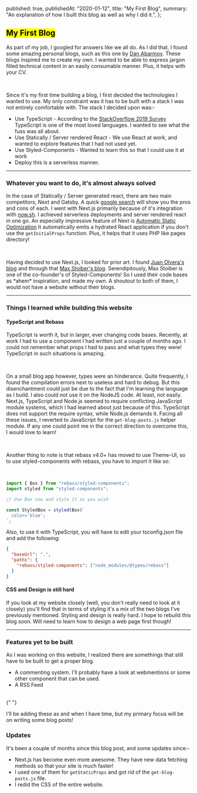 
  published: true,
  publishedAt: "2020-01-12",
  title: "My First Blog",
  summary: "An explanation of how I built this blog as well as why I did it.",
};

## <Mark> My First Blog </Mark>

As part of my job, I googled for answers like we all do. As I did that, I found
some amazing personal blogs, such as this one by [Dan Abarmov](https://overreacted.io/). These
blogs inspired me to create my own. I wanted to be able to express jargon filled technical content
in an easily consumable manner. Plus, it helps with your CV.

<br />

Since it's my first time building a blog, I first decided the technologies I wanted to use. My only
constraint was it has to be built with a stack I was not entirely comfortable with. The stack I decided upon was:-

- Use TypeScript - According to the [StackOverflow 2019 Survey](https://insights.stackoverflow.com/survey/2019#technology-_-most-loved-dreaded-and-wanted-languages)
  TypeScript is one of the most loved languages. I wanted to see what the fuss was all about.
- Use Statically / Server rendered React - We use React at work, and wanted to explore features that I had not used yet.
- Use Styled-Components - Wanted to learn this so that I could use it at work
- Deploy this is a serverless manner.

---

### Whatever you want to do, it's almost always solved

In the case of Statically / Server generated react, there are two main competitors, Next and Gatsby. A quick [google search](https://www.google.com/search?q=next+vs+gatsby)
will show you the pros and cons of each. I went with Next.js primarily because of it's integration with [now.sh](https://zeit.co/home). I achieved serverless deployments
and server rendered react in one go. An especially impressive feature of Next is [Automatic Static Optimization](https://nextjs.org/docs/advanced-features/automatic-static-optimization)
It automatically emits a hydrated React application if you don't use the `getInitialProps` function. Plus, it helps that it uses PHP like pages directory!

<br />

Having decided to use Next.js, I looked for prior art. I found [Juan Olvera's blog](https://jolvera.dev/) and through that [Max Stoiber's blog](https://mxstbr.com/).
Serendipitously, Max Stoiber is one of the co-founder's of Styled-Components! So I used their code bases as \*ahem\* inspiration, and made my own.
A shoutout to both of them, I would not have a website without their blogs.

---

### Things I learned while building this website

#### TypeScript and Rebass

TypeScript is worth it, but in larger, ever changing code bases. Recently, at work I had to use a component I had written just a couple
of months ago. I could not remember what props I had to pass and what types they were! TypeScript in such situations is amazing.

<br />

On a small blog app however, types were an hinderance. Quite frequently, I found the compilation errors next to useless and hard to debug.
But this disenchantment could just be due to the fact that I'm learning the language as I build. I also could not use it on the NodeJS code.
At least, not easily. Next.js, TypeScript and Node.js seemed to require conflicting JavaScript module systems, which I had learned
about just because of this. TypeScript does not support the require syntax, while Node.js demands it. Facing all these issues, I reverted
to JavaScript for the `get-blog-posts.js` helper module. If any one could point me in the correct direction to overcome this, I would love
to learn!

<br />

Another thing to note is that rebass v4.0+ has moved to use Theme-UI, so to use styled-components with rebass, you have to import it like so:

<br />

```javascript
import { Box } from "rebass/styled-components";
import styled from "styled-components";

// Use Box now and style it as you wish

const StyledBox = styled(Box)`
  color='blue';
`;
```

Also, to use it with TypeScript, you will have to edit your tsconfig.json file and add the following:

```json
{
  "baseUrl": ".",
  "paths": {
    "rebass/styled-components": ["node_modules/@types/rebass"]
  }
}
```

#### CSS and Design is still hard

If you look at my website closely (well, you don't really need to look at it closely) you'll find that in terms of styling it's
a mix of the two blogs I've previously mentioned. Styling and design is really hard. I hope to rebuild this blog soon. Will need
to learn how to design a web page first though!

---

### Features yet to be built

As I was working on this website, I realized there are somethings that still have to be built to get a proper blog.

- A commenting system. I'll probably have a look at webmentions or some other component that can be used.
- A RSS Feed

<br />{" "}

I'll be adding these as and when I have time, but my primary focus will be on writing some blog posts!

### Updates

It's been a couple of months since this blog post, and some updates since:-

- Next.js has become even more awesome. They have new data fetching methods so that your site is much faster!
- I used one of them for `getStaticProps` and got rid of the `get-blog-posts.js` file.
- I redid the CSS of the entire website.
